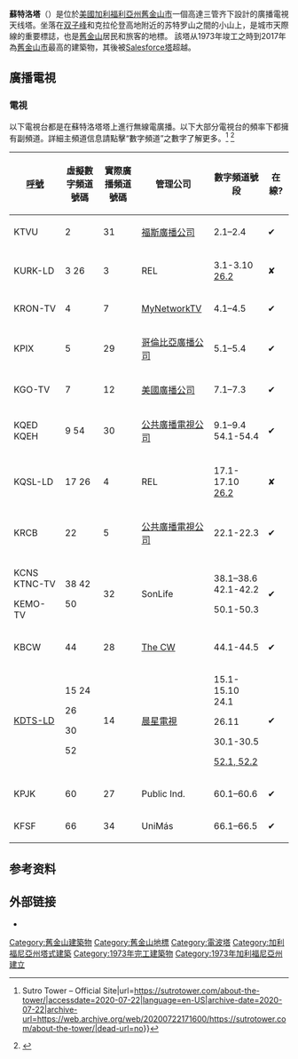 {{Infobox building
|name=蘇特洛塔
|floor_count=
|engineer=
|developer=
|architecture_firm={{unbulleted list|Kline Iron & Steel |Albert C. Martin and Associates}}
|architect=Furman L. Anderson Jr.<ref>{{cite web |url=http://coladaily.com/2014/06/05/obits-furman-l-anderson-jr-87-member-of-north-trenholm-baptist-church-who-helped-design-the-tallest-tower-in-history-in-the-1960s/ |title=Furman L. Anderson, Jr., 87, member of North Trenholm Baptist Church who helped design the tallest tower in history in the 1960s |newspaper=Cola Daily |date=June 5, 2014 |accessdate=June 18, 2015 |archive-date=2015-06-18 |archive-url=https://web.archive.org/web/20150618194437/http://coladaily.com/2014/06/05/obits-furman-l-anderson-jr-87-member-of-north-trenholm-baptist-church-who-helped-design-the-tallest-tower-in-history-in-the-1960s/ |dead-url=no }}</ref>
|grounds_area=
|material=
|structural_system=[[桁架_(工程)|桁架 (工程)]]
|other_dimensions={{unbulleted list
 |base triangle legs spaced {{convert|45.7|m|abbr=on}} on a side
 |waist triangle legs spaced {{convert|18.3|m|abbr=on}} on a side
 |antenna triangle spaced {{convert|30.5|m|abbr=on}} on a side }}
 |diameter=
 |observatory=on Level 6, {{convert|228.8|m|abbr=on}} above base
 |references=<ref>{{Emporis|118751}}</ref><ref>{{SkyscraperPage|816}}</ref><ref>{{Structurae|20009312}}</ref>
 |website={{URL|sutrotower.com}}
 |ren_engineer=Simpson Gumpertz & Heger
 |known_for=
 |designations=
 |awards=
 |antenna_spire={{convert|297.8|m|abbr=on}}<ref name=FCCEIR>{{cite report |url=http://apps.fcc.gov/ecfs/document/view;jsessionid=b2J1RmzYl76T9G2gmTz4y9hvHxwG9nvWpt2vt1v1Tv1RkWv92GHY!-477673473!-1694890999?id=1943110005 |title=Sutro Environmental Impact Report |author=<!--Staff writer(s); no by-line.--> |publisher=Federal Communications Commission |date=July 6, 1997 |accessdate=June 18, 2015 |archive-date=2016-03-04 |archive-url=https://web.archive.org/web/20160304111407/http://apps.fcc.gov/ecfs/document/view;jsessionid=b2J1RmzYl76T9G2gmTz4y9hvHxwG9nvWpt2vt1v1Tv1RkWv92GHY!-477673473!-1694890999?id=1943110005 |dead-url=no }}</ref>
 |architectural=
 |building_type=[[電波塔|電波塔]]
 |topped_out=
 |status=complete
 |etymology=
 |location=[[加利福尼亚州|加利福尼亚州]][[旧金山|旧金山]]
 |image_caption=Sutro Tower viewed from Grandview Park in San Francisco
 |image_size=250px
 |image=Sutro Tower from Grandview.jpg
 |logo=
 |classification=
 |address=1 La Avanzada Street<br/>Clarendon Heights
 |height=
 |affiliation=
 |owner=Sutro Tower, Inc.
 |cost=
 |demolition_date=<!-- or |destruction_date = -->
 |closing_date=
 |opened_date=
 |completion_date={{Start date|1973|7|4}}
 |start_date=
 |current_tenants=
 |altitude={{convert|254.2|m|abbr=on}}
 |coordinates={{Coord|37.75523|-122.45284|region:US-CA_type:landmark|display=title,inline}}
}}

'''蘇特洛塔'''（{{lang-en|Sutro Tower}}）是位於[[美国|美國]][[加利福尼亚州|加利福利亞州]][[旧金山|舊金山市]]一個高達{{Convert|977|ft|abbr=on}}三管齐下設計的廣播電視天线塔。坐落在[[雙峰_(舊金山)|双子峰]]和克拉伦登高地附近的苏特罗山之間的小山上，是城市天際線的重要標誌，也是[[舊金山|舊金山]]居民和旅客的地標。 該塔从1973年竣工之時到2017年為[[旧金山|舊金山市]]最高的建築物，其後被[[Salesforce塔|Salesforce塔]]超越。   

== 廣播電視 ==

=== 電視 ===
以下電視台都是在蘇特洛塔塔上進行無線電廣播。以下大部分電視台的頻率下都擁有副頻道。詳細主頻道信息請點擊“數字頻道”之數字了解更多。<ref>{{Cite web|title=About the Tower {{!}} Sutro Tower – Official Site|url=https://sutrotower.com/about-the-tower/|accessdate=2020-07-22|language=en-US|archive-date=2020-07-22|archive-url=https://web.archive.org/web/20200722171600/https://sutrotower.com/about-the-tower/|dead-url=no}}</ref> <ref>{{Cite web|title=New Antennas Project|url=https://sutrotower.com/wp-content/uploads/2019/01/STKB_COMBINED-SET_revised-Photosim-2018_01_07.pdf|accessdate=|author=|date=7 January 2018|first=|work=Sutro Tower|archiveurl=https://web.archive.org/web/20200307074431/https://sutrotower.com/wp-content/uploads/2019/01/STKB_COMBINED-SET_revised-Photosim-2018_01_07.pdf|archivedate=2020-03-07|dead-url=no}}</ref> 
{| class="wikitable sortable"
![[无线电台呼号|呼號]]
!虛擬數字頻道號碼
!實際廣播頻道號碼
!管理公司
!數字頻道號段
!在線?
|-
|KTVU
|2
|31
|[[福斯廣播公司|福斯廣播公司]]
|2.1–2.4
|✔︎
|-
|KURK-LD
|3
26
|3
|REL
|3.1-3.10
[[KTSF|26.2]]
|✘
|-
|KRON-TV
|4
|7
|[[MyNetworkTV|MyNetworkTV]]
|4.1–4.5
|✔︎
|-
|KPIX
|5
|29
|[[CBS_(電視網)|哥倫比亞廣播公司]]
|5.1–5.4
|✔︎
|-
|KGO-TV
|7
|12
|[[美国广播公司|美國廣播公司]]
|7.1–7.3
|✔︎
|-
|KQED
KQEH
|9
54 
|30
|[[公共广播电视公司|公共廣播電視公司]]
|9.1–9.4
54.1-54.4
|✔︎
|-
|KQSL-LD
|17
26
|4
|REL
|17.1-17.10
[[KTSF|26.2]]
|✘
|-
|KRCB
|22
|5
|[[公共广播电视公司|公共廣播電視公司]]
|22.1-22.3
|✔︎
|-
|KCNS
KTNC-TV

KEMO-TV
|38
42

50 
|32
|SonLife
|38.1–38.6
42.1-42.2

50.1-50.3
|✔︎
|-
|KBCW
|44
|28
|[[CW電視網|The CW]]
|44.1-44.5
|✔︎
|-
|[[晨星电视台|KDTS-LD]]
|15
24

26

30

52
|14
|[[晨星电视台|晨星電視]]
|15.1-15.10
24.1

26.11

30.1-30.5

[[晨星电视台|52.1, 52.2]]
|✔︎
|-
|KPJK
|60
|27
|Public Ind.
|60.1–60.6
|✔︎
|-
|KFSF
|66
|34
|UniMás
|66.1–66.5
|✔︎
|}

==参考资料==
{{refs}}
{{Commons category}}

==外部链接==
*{{official|http://www.sutrotower.com/}}

[[Category:舊金山建築物|Category:舊金山建築物]]
[[Category:舊金山地標|Category:舊金山地標]]
[[Category:電波塔|Category:電波塔]]
[[Category:加利福尼亞州塔式建築|Category:加利福尼亞州塔式建築]]
[[Category:1973年完工建築物|Category:1973年完工建築物]]
[[Category:1973年加利福尼亞州建立|Category:1973年加利福尼亞州建立]]